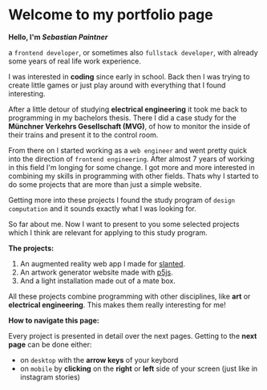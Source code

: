 # Welcome to my portfolio page

**Hello, I'm *Sebastian Paintner***

a `frontend developer`, or sometimes also `fullstack developer`, with already some years of real life
work experience.

I was interested in **coding** since early in school. Back then I was trying to create little games or
just play around with everything that I found interesting.

After a little detour of studying **electrical engineering** it took me back to programming in my
bachelors thesis. There I did a case study for the **Münchner Verkehrs Gesellschaft (MVG)**, of how
to monitor the inside of their trains and present it to the control room.

From there on I started working as a `web engineer` and went pretty quick into the direction of
`frontend engineering`. After almost 7 years of working in this field I'm longing for some change.
I got more and more interested in combining my skills in programming with other fields.
Thats why I started to do some projects that are more than just a simple website.

Getting more into these projects I found the study program of `design computation` and it sounds
exactly what I was looking for.

So far about me. Now I want to present to you some selected projects which I think are relevant for
applying to this study program.

**The projects:**

1. An augmented reality web app I made for [slanted](https://www.slanted.de/).
2. An artwork generator website made with [p5js](https://p5js.org/).
3. And a light installation made out of a mate box.

All these projects combine programming with other disciplines, like **art** or **electrical engineering**.
This makes them really interesting for me!

**How to navigate this page:**

Every project is presented in detail over the next pages.
Getting to the **next page** can be done either:
- on `desktop` with the **arrow keys** of your keybord
- on `mobile` by **clicking** on the **right** or **left** side of your screen (just like in instagram stories)
